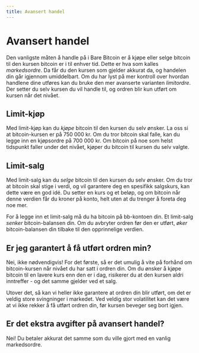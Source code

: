 ```yaml
---
title: Avansert handel
---
```


# Avansert handel

Den vanligste måten å handle på i Bare Bitcoin er å kjøpe eller selge bitcoin
til den kursen bitcoin er i til enhver tid. Dette er hva som kalles
_markedsordre_. Da får du den kursen som gjelder akkurat da, og handelen din går
igjennom umiddelbart. Om du har lyst på mer kontroll over hvordan handlene dine
utføres kan du bruke den mer avanserte varianten _limitordre_. Der setter du
selv kursen du vil handle til, og ordren blir kun utført om kursen når det
nivået.

## Limit-kjøp

Med limit-kjøp kan du _kjøpe_ bitcoin til den kursen du selv ønsker. La oss si
at bitcoin-kursen er på 750 000 kr. Om du tror bitcoin skal falle, kan du legge
inn en kjøpsordre på 700 000 kr. Om bitcoin på noe som helst tidspunkt faller
under det nivået, kjøper du bitcoin til kursen du selv valgte.

## Limit-salg

Med limit-salg kan du _selge_ bitcoin til den kursen du selv ønsker. Om du tror
at bitcoin skal stige i verdi, og vil garantere deg en spesifikk salgskurs, kan
dette være en god idé. Du setter en kurs og et beløp, og om bitcoin når denne
verdien får du kroner på konto, helt uten at du trenger å foreta deg noe mer.

For å legge inn et limit-salg må du ha bitcoin på bb-kontoen din. Et limit-salg
_senker_ bitcoin-balansen din. Om du avbryter ordren før den er utført, _øker_
bitcoin-balansen din tilbake til den opprinnelige verdien.

## Er jeg garantert å få utført ordren min?

Nei, ikke nødvendigvis! For det første, så er det umulig å vite på forhånd om
bitcoin-kursen når nivået du har satt i ordren din. Om du ønsker å kjøpe bitcoin
til en lavere kurs enn den er i dag, risikerer du at den kursen aldri
inntreffer - og det samme gjelder ved et salg.

Utover det, så kan vi heller ikke garantere at ordren din blir utført, om det er
veldig store svingninger i markedet. Ved veldig stor volatilitet kan det være at
vi ikke rekker å få utført ordren din, før kursen beveger seg bort igjen.

## Er det ekstra avgifter på avansert handel?

Nei! Du betaler akkurat det samme som du ville gjort med en vanlig markedsordre.
